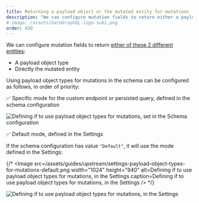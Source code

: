 ```yaml
---
title: Returning a payload object or the mutated entity for mutations
description: "We can configure mutation fields to return either a payload object type, or directly the mutated entity."
# image: /assets/GatoGraphQL-logo-suki.png
order: 430
---
```


We can configure mutation fields to return [either of these 2 different entities](/features/mutation-return-type):

- A payload object type
- Directly the mutated entity

Using payload object types for mutations in the schema can be configured as follows, in order of priority:

✅ Specific mode for the custom endpoint or persisted query, defined in the schema configuration

![Defining if to use payload object types for mutations, set in the Schema configuration](/assets/guides/upstream/schema-configuration-payload-object-types-for-mutations.png "Defining if to use payload object types for mutations, set in the Schema configuration")

✅ Default mode, defined in the Settings

If the schema configuration has value `"Default"`, it will use the mode defined in the Settings:

{/* <Image
  src=/assets/guides/upstream/settings-payload-object-types-for-mutations-default.png
  width="1024"
  height="940"
  alt=Defining if to use payload object types for mutations, in the Settings
  caption=Defining if to use payload object types for mutations, in the Settings
/> */}

![Defining if to use payload object types for mutations, in the Settings](/assets/guides/upstream/settings-payload-object-types-for-mutations-default.png)
